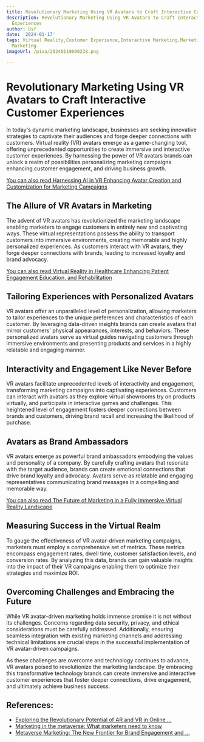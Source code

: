 ```yaml
---
title: Revolutionary Marketing Using VR Avatars to Craft Interactive Customer Experiences
description: Revolutionary Marketing Using VR Avatars to Craft Interactive Customer
  Experiences
author: Usf
date: '2024-01-17'
tags: Virtual Reality,Customer Experience,Interactive Marketing,Marketing Innovation,Technology-Driven
  Marketing
imageUrl: /pixa/20240119000238.png

---
```

# Revolutionary Marketing Using VR Avatars to Craft Interactive  Customer Experiences

In today's dynamic marketing landscape, businesses are seeking innovative strategies to  captivate their audiences and  forge deeper connections with customers. Virtual reality (VR) avatars emerge as a  game-changing tool, offering unprecedented  opportunities to create immersive and interactive customer experiences. By harnessing the power of VR avatars brands can unlock a realm of possibilities personalizing marketing campaigns enhancing customer engagement, and driving  business growth.

[You  can also read Harnessing AI in VR Enhancing Avatar Creation  and Customization for Marketing Campaigns](Harnessing%20AI%20in%20VR%20Enhancing%20Avatar%20Creation%20and%20Customization%20for%20Marketing%20Campaigns)


## The Allure of VR Avatars in Marketing

The advent of VR avatars has revolutionized the marketing landscape enabling marketers to engage customers in entirely new and captivating ways.  These virtual representations possess the ability  to transport customers  into immersive environments, creating memorable and highly personalized experiences. As customers interact with VR avatars, they forge deeper connections with  brands, leading to increased loyalty and brand  advocacy.

[You can  also read Virtual  Reality  in Healthcare Enhancing Patient Engagement Education, and Rehabilitation](Virtual%20Reality%20in%20Healthcare%20Enhancing%20Patient%20Engagement%2C%20Education%2C%20and%20Rehabilitation)


## Tailoring Experiences with Personalized Avatars

VR avatars offer an  unparalleled level of personalization, allowing marketers to tailor experiences to the  unique  preferences and characteristics of  each customer. By  leveraging data-driven insights brands can create avatars that mirror customers' physical appearances,  interests, and behaviors. These personalized avatars serve as virtual guides navigating customers through  immersive environments and presenting products and services in a highly relatable  and engaging manner.

## Interactivity and Engagement Like  Never Before

VR avatars facilitate unprecedented levels of interactivity and engagement,  transforming marketing campaigns into captivating experiences. Customers can interact with avatars  as they explore virtual showrooms try on products virtually, and participate in interactive  games and challenges. This heightened level of engagement fosters deeper connections between brands and customers, driving brand recall and increasing the likelihood of purchase.

## Avatars as Brand Ambassadors

VR avatars emerge as powerful brand  ambassadors embodying  the  values and personality of a company. By carefully crafting avatars that resonate with the target audience, brands can create emotional connections that drive brand loyalty and advocacy. Avatars serve as relatable and engaging representatives communicating brand messages in a compelling and memorable way.

[You can also read The Future of Marketing in a Fully Immersive Virtual Reality Landscape](The%20Future%20of%20Marketing%20in%20a%20Fully%20Immersive%20Virtual%20Reality%20Landscape)


## Measuring Success in the  Virtual Realm

To gauge the effectiveness of VR avatar-driven marketing campaigns, marketers must employ a  comprehensive set of  metrics. These metrics encompass engagement rates, dwell time, customer satisfaction levels, and conversion rates. By analyzing this data, brands can  gain valuable insights into the impact of their VR campaigns enabling them  to optimize  their strategies and maximize ROI.

## Overcoming Challenges  and Embracing the Future

While VR avatar-driven marketing  holds immense promise  it is not without its challenges. Concerns regarding data security, privacy,  and ethical considerations must be carefully  addressed. Additionally, ensuring seamless integration with existing marketing channels and  addressing technical limitations are crucial steps in the successful implementation  of VR avatar-driven campaigns.

As these challenges are overcome  and technology continues to advance, VR avatars poised to  revolutionize the marketing landscape. By embracing this transformative technology brands can  create immersive and interactive customer  experiences that foster  deeper connections, drive engagement,  and ultimately achieve  business success.

## References:
- [Exploring the Revolutionary Potential of AR and VR in Online ...](https://www.linkedin.com/pulse/exploring-revolutionary-potential-ar-vr-online-shopping-augray)
- [Marketing in the metaverse: What marketers need to know](https://www.techtarget.com/whatis/feature/Marketing-in-the-metaverse-What-marketers-need-to-know)
- [Metaverse Marketing: The New Frontier for Brand Engagement and ...](https://esoftskills.com/dm/metaverse-marketing-the-new-frontier-for-brand-engagement-and-customer-experience/)
